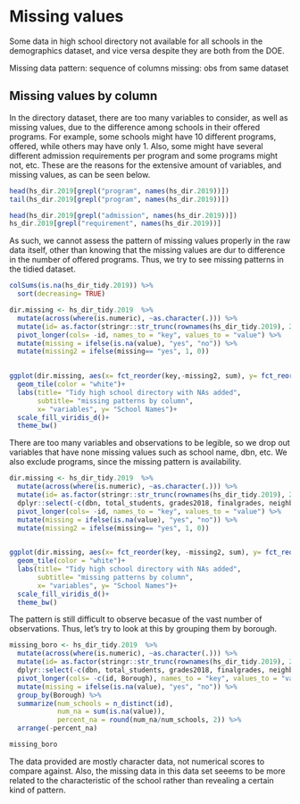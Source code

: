 # Missing values

Some data in high school directory not available for all schools in the demographics dataset, and vice versa despite they are both from the DOE.


Missing data pattern: sequence of columns missing: obs from same dataset

## Missing values by column

In the directory dataset, there are too many variables to consider, as well as missing values, due to the difference among schools in their offered programs. For example, some schools might have 10 different programs, offered, while others may have only 1. Also, some might have several different admission requirements per program and some programs might not, etc.
These are the reasons for the extensive amount of variables, and missing values, as can be seen below.

```r
head(hs_dir.2019[grepl("program", names(hs_dir.2019))])
tail(hs_dir.2019[grepl("program", names(hs_dir.2019))])

head(hs_dir.2019[grepl("admission", names(hs_dir.2019))])
hs_dir.2019[grepl("requirement", names(hs_dir.2019))]
```

As such, we cannot assess the pattern of missing values properly in the raw data itself, other than knowing that the missing values are dur to difference in the number of offered programs.
Thus, we try to see missing patterns in the tidied dataset.

```r
colSums(is.na(hs_dir_tidy.2019)) %>% 
  sort(decreasing= TRUE)
```   

```r
dir.missing <- hs_dir_tidy.2019  %>%  
  mutate(across(where(is.numeric), ~as.character(.))) %>% 
  mutate(id= as.factor(stringr::str_trunc(rownames(hs_dir_tidy.2019), 20)))%>%
  pivot_longer(cols= -id, names_to = "key", values_to = "value") %>% 
  mutate(missing = ifelse(is.na(value), "yes", "no")) %>% 
  mutate(missing2 = ifelse(missing== "yes", 1, 0))
  

ggplot(dir.missing, aes(x= fct_reorder(key,-missing2, sum), y= fct_reorder(id, -missing2, sum), fill = missing))+
  geom_tile(color = "white")+
  labs(title= "Tidy high school directory with NAs added",
       subtitle= "missing patterns by column",
       x= "variables", y= "School Names")+
  scale_fill_viridis_d()+
  theme_bw()
```
There are too many variables and observations to be legible, so we drop out variables that have none missing values such as school name, dbn, etc. We also exclude programs, since the missing pattern is availability.

```r
dir.missing <- hs_dir_tidy.2019  %>%  
  mutate(across(where(is.numeric), ~as.character(.))) %>% 
  mutate(id= as.factor(stringr::str_trunc(rownames(hs_dir_tidy.2019), 20)))%>%
  dplyr::select(-c(dbn, total_students, grades2018, finalgrades, neighborhood, Borough), -starts_with("program")) %>% 
  pivot_longer(cols= -id, names_to = "key", values_to = "value") %>% 
  mutate(missing = ifelse(is.na(value), "yes", "no")) %>% 
  mutate(missing2 = ifelse(missing== "yes", 1, 0))
  

ggplot(dir.missing, aes(x= fct_reorder(key, -missing2, sum), y= fct_reorder(id, -missing2, sum), fill = missing))+
  geom_tile(color = "white")+
  labs(title= "Tidy high school directory with NAs added",
       subtitle= "missing patterns by column",
       x= "variables", y= "School Names")+
  scale_fill_viridis_d()+
  theme_bw()

```
The pattern is still difficult to observe becasue of the vast number of observations.
Thus, let's try to look at this by grouping them by borough.

```r
missing_boro <- hs_dir_tidy.2019  %>%  
  mutate(across(where(is.numeric), ~as.character(.))) %>% 
  mutate(id= as.factor(stringr::str_trunc(rownames(hs_dir_tidy.2019), 20)))%>%
  dplyr::select(-c(dbn, total_students, grades2018, finalgrades, neighborhood), -starts_with("program")) %>% 
  pivot_longer(cols= -c(id, Borough), names_to = "key", values_to = "value") %>% 
  mutate(missing = ifelse(is.na(value), "yes", "no")) %>% 
  group_by(Borough) %>% 
  summarize(num_schools = n_distinct(id), 
            num_na = sum(is.na(value)),
            percent_na = round(num_na/num_schools, 2)) %>% 
  arrange(-percent_na)

missing_boro
```

The data provided are mostly character data, not numerical scores to compare against.
Also, the missing data in this data set seeems to be more related to the characteristic of the school rather than revealing a certain kind of pattern.

